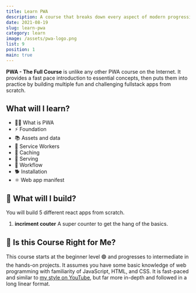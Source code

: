```yaml
---
title: Learn PWA
description: A course that breaks down every aspect of modern progressive web app development.
date: 2021-08-19
slug: learn-pwa
category: learn
image: /assets/pwa-logo.png
list: 9
position: 1
main: true
---
```



**PWA - The Full Course** is unlike any other PWA course on the Internet. It provides a fast pace introduction to essential concepts, then puts them into practice by building multiple fun and challenging fullstack apps from scratch. 

## What will I learn?

- 👨‍🎤 What is PWA
- ⚡ Foundation
- 📚 Assets and data
- 🎣 Service Workers
- 🚀 Caching
- 📱 Serving
- 🎨 Workflow
- 🐕 Installation
- ⚛️ Web app manifest

## 🦄 What will I build?
You will build 5 different react apps from scratch.
1. **incriment couter** A super counter to get the hang of the basics. 




## 🤔 Is this Course Right for Me?

This course starts at the beginner level 🟢 and progresses to intermediate in the hands-on projects. It assumes you have some basic knowledge of web programming with familiarity of JavaScript, HTML, and CSS. It is fast-paced and similar to [my style on YouTube](https://www.youtube.com/c/codeNanshu), but far more in-depth and followed in a long linear format.